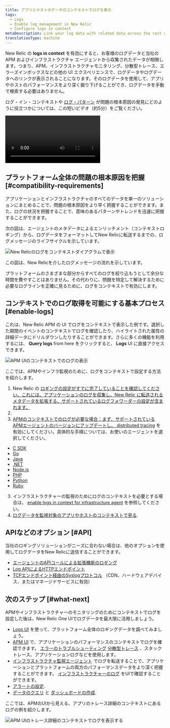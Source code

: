 ```yaml
---
title: アプリとホストのデータのコンテキストでログを表示
tags:
  - Logs
  - Enable log management in New Relic
  - Configure logs in context
metaDescription: Link your log data with related data across the rest of the New Relic platform by configuring logs in context.
translationType: machine
---
```


New Relic の **logs in context** を有効にすると、お客様のログデータと当社の APM およびインフラストラクチャ エージェントから収集されたデータが相関します。つまり、APM、インフラストラクチャモニタリング、分散型トレース、エラーズインボックスなどの他の UI エクスペリエンスで、ログデータやログデータへのリンクが表示されることになります。そのログデータを使用して、アプリやホストのパフォーマンスをより深く掘り下げることができ、ログデータを手動で検索する必要はありません。

ログ・イン・コンテキストや [ログ・パターン](/docs/logs/ui-data/find-unusual-logs-log-patterns) が問題の根本原因の発見にどのように役立つかについては、この短いビデオ（約5分）をご覧ください。

<Video
  id="awCeXQZs2YE"
  type="youtube"
/>

## プラットフォーム全体の問題の根本原因を把握 [#compatibility-requirements]

アプリケーションとインフラストラクチャのすべてのデータを単一のソリューションにまとめることで、問題の根本原因をより早く把握することができます。また、ログの状況を把握することで、意味のあるパターンやトレンドを迅速に把握することができます。

次の図は、エージェントのメタデータによるエンリッチメント（コンテキストロギング）から、ログデータをフォーマットしてNew Relicに転送するまでの、ログメッセージのライフサイクルを示しています。

![New Relicのログをコンテキストダイアグラムで表示](./images/new-relic-logs-in-context-diagram.png "new-relic-logs-in-context-diagram.png")

<figcaption>
  この図は、New Relicを介したログメッセージの流れを示しています。
</figcaption>

プラットフォームのさまざまな部分からすべてのログを絞り込もうとして余分な時間を費やすことはありません。その代わりに、問題を特定して解決するために必要なログラインを正確に見るために、ログをコンテキストで有効にします。

## コンテキストでのログ取得を可能にする基本プロセス [#enable-logs]

これは、New Relic APM の UI でログをコンテキストで表示した例です。選択した期間のイベントのコンテキストでログを確認したり、ハイライトされた属性の詳細データにドリルダウンしたりすることができます。さらに多くの機能を利用するには、 **Query logs** from here をクリックすると、 **Logs** UI に直接アクセスできます。

![APM UIのコンテキストでのログの表示](./images/demotron-logs-123021.png "APM UIのコンテキストでのログの表示")

ここでは、APMやインフラ監視のために、ログをコンテキストで設定する方法を紹介します。

1. New Relic の [ロギングの設定がすでに完了していることを確認してください。これには、アプリケーションのログを収集し、New Relic に転送されるメタデータを拡張する、サポートされているログフォワーダーの設定が含まれます。](/docs/logs/enable-log-management-new-relic/enable-log-monitoring-new-relic/enable-log-management-new-relic)
2. [](/docs/logs/enable-log-management-new-relic/enable-log-monitoring-new-relic/enable-log-management-new-relic)
3. [APMのコンテキストでのログが必要な場合：まず、サポートされているAPMエージェントのバージョンにアップデートし、 ](/docs/logs/enable-log-management-new-relic/enable-log-monitoring-new-relic/enable-log-management-new-relic)[distributed tracing](/docs/distributed-tracing/concepts/introduction-distributed-tracing) を有効にしてください。具体的な手順については、お使いのエージェントを選択してください。

* [C SDK](/docs/logs/enable-log-management-new-relic/configure-logs-context/c-sdk-configure-logs-context)
* [Go](/docs/logs/enable-log-management-new-relic/configure-logs-context/configure-logs-context-go/)
* [Java](/docs/logs/enable-log-management-new-relic/configure-logs-context/java-configure-logs-context-all/)
* [.NET](/docs/logs/enable-log-management-new-relic/configure-logs-context/net-configure-logs-context-all/)
* [Node.js](/docs/logs/enable-log-management-new-relic/configure-logs-context/configure-logs-context-nodejs/)
* [PHP](/docs/logs/enable-log-management-new-relic/configure-logs-context/configure-logs-context-php/)
* [Python](/docs/logs/enable-log-management-new-relic/configure-logs-context/configure-logs-context-python/)
* [Ruby](/docs/logs/enable-log-management-new-relic/configure-logs-context/configure-logs-context-ruby/)

3. インフラストラクチャーの監視のためにログのコンテキストを必要とする場合は、 [enable logs in context for infrastructure agent](/docs/logs/enable-log-management-new-relic/enable-log-monitoring-new-relic/forward-your-logs-using-infrastructure-agent) を参照してください。
4. [ログデータを監視対象のアプリやホストのコンテキストで見る](#what-next).

## APIなどのオプション [#API]

当社のロギングソリューションがニーズに合わない場合は、他のオプションを使用してログデータをNew Relicに送信することができます。

* [エージェントのAPIコールによる拡張機能のロギング](/docs/logs/new-relic-logs/apm-integration/apm-agent-apis-manual-logs-context-instrumentation)
* [Log APIによるHTTPエンドポイント](/docs/logs/log-management/log-api/introduction-log-api/)
* [TCPエンドポイント経由のSyslogプロトコル](/docs/logs/log-management/log-api/use-tcp-endpoint-forward-logs-new-relic/) （CDN、ハードウェアデバイス、またはマネージドサービスに有効）

## 次のステップ [#what-next]

APMやインフラストラクチャーのモニタリングのためにコンテキストでログを設定した後は、New Relic One UIでログデータを最大限に活用しましょう。

* [Logs UI](/docs/logs/log-management/ui-data/use-logs-ui) を使って、プラットフォーム全体のロギングデータを調べてみましょう。
* [APM UI](/docs/logs/log-management/ui-data/use-logs-ui/#links) で、アプリケーションのパフォーマンスのコンテキストでログを確認できます。 [エラーのトラブルシューティング](/docs/apm/apm-ui-pages/error-analytics/errors-page-find-fix-verify-problems/) [分散型トレース](/docs/apm/distributed-tracing/ui-data/understand-use-distributed-tracing-data) 、スタックトレース、アプリケーションログなどを使用します。
* [インフラストラクチャ監視エージェント](/docs/logs/enable-log-management-new-relic/enable-log-monitoring-new-relic/forward-your-logs-using-infrastructure-agent/) でログを転送することで、アプリケーションとプラットフォームの両方のパフォーマンスデータをより深く把握することができます。 [インフラストラクチャーのログ](/docs/logs/log-management/ui-data/use-logs-ui/#links) をUIで確認することができます。
* [アラートの設定](/docs/alerts-applied-intelligence/new-relic-alerts/alert-conditions/create-alert-conditions/).
* [データのクエリ](/docs/query-your-data/explore-query-data/get-started/introduction-querying-new-relic-data/) と [ダッシュボードの作成](/docs/query-your-data/explore-query-data/dashboards/introduction-dashboards/).

ここでは、APMのUIから見える、アプリのトレース詳細のコンテキストにあるログの例を紹介します。

![APM UIのトレース詳細のコンテキストでログを表示する](./images/logs-in-context-traces.png "APM UIでのトレース詳細のためのコンテキストでのログ")